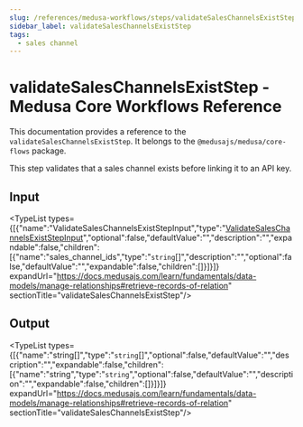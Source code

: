 ```yaml
---
slug: /references/medusa-workflows/steps/validateSalesChannelsExistStep
sidebar_label: validateSalesChannelsExistStep
tags:
  - sales channel
---
```



# validateSalesChannelsExistStep - Medusa Core Workflows Reference

This documentation provides a reference to the `validateSalesChannelsExistStep`. It belongs to the `@medusajs/medusa/core-flows` package.

This step validates that a sales channel exists before linking it to an API key.

## Input

<TypeList types={[{"name":"ValidateSalesChannelsExistStepInput","type":"[ValidateSalesChannelsExistStepInput](../../../../interfaces/core_flows.ValidateSalesChannelsExistStepInput/page.mdx)","optional":false,"defaultValue":"","description":"","expandable":false,"children":[{"name":"sales_channel_ids","type":"`string`[]","description":"","optional":false,"defaultValue":"","expandable":false,"children":[]}]}]} expandUrl="https://docs.medusajs.com/learn/fundamentals/data-models/manage-relationships#retrieve-records-of-relation" sectionTitle="validateSalesChannelsExistStep"/>

## Output

<TypeList types={[{"name":"string[]","type":"`string`[]","optional":false,"defaultValue":"","description":"","expandable":false,"children":[{"name":"string","type":"`string`","optional":false,"defaultValue":"","description":"","expandable":false,"children":[]}]}]} expandUrl="https://docs.medusajs.com/learn/fundamentals/data-models/manage-relationships#retrieve-records-of-relation" sectionTitle="validateSalesChannelsExistStep"/>
